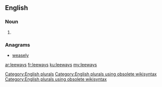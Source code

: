 ==English==

===Noun===
{{head|en}}

# {{plural of|leeway}}

===Anagrams===
* [[weasely#English|weasely]]

[[Category:English plurals]][[Category:English plurals using obsolete wikisyntax]][[Category:English plurals using obsolete wikisyntax]]

[[ar:leeways]]
[[fr:leeways]]
[[ku:leeways]]
[[my:leeways]]